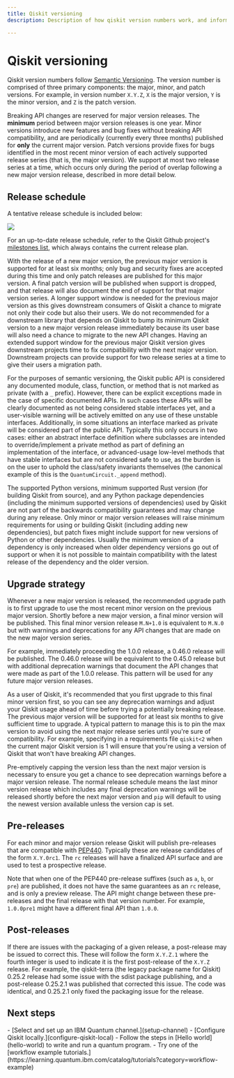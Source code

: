 ```yaml
---
title: Qiskit versioning
description: Description of how qiskit version numbers work, and information about release schedules, upgrade strategy, pre-releases, and post-releases

---
```


# Qiskit versioning

Qiskit version numbers follow [Semantic Versioning](https://semver.org/).
The version number is comprised of three primary components: the major, minor, and
patch versions. For example, in version number `X.Y.Z`, `X` is the major version,
`Y` is the minor version, and `Z` is the patch version.

Breaking API changes are reserved for major version releases. The **minimum**
period between major version releases is one year. Minor versions introduce
new features and bug fixes without breaking API compatibility, and are
periodically (currently every three months) published for **only** the
current major version. Patch versions provide fixes for bugs identified in
the most recent minor version of each actively supported release series (that is, the 
major version). We support at most two release series at a time, which occurs
only during the period of overlap following a new major version release,
described in more detail below.

## Release schedule

A tentative release schedule is included below:

![](/images/start/qiskit-versioning/release_schedule.png)

For an up-to-date release schedule, refer to the Qiskit Github project's
[milestones list](https://github.com/Qiskit/qiskit/milestones), which always contains the current release plan.

With the release of a new major version, the previous major version is supported
for at least six months; only bug and security fixes are accepted during this time and only patch releases are published for this major version. A final
patch version will be published when support is dropped, and that release will
also document the end of support for that major version series. A longer
support window is needed for the previous major version as this gives downstream
consumers of Qiskit a chance to migrate not only their code but also their
users. We do not recommended for a downstream library that
depends on Qiskit to bump its minimum Qiskit version to a new
major version release immediately because its user base will also need a chance
to migrate to the new API changes. Having an extended support window
for the previous major Qiskit version gives downstream projects time to fix
compatibility with the next major version. Downstream projects can provide
support for two release series at a time to give their users a migration path.

For the purposes of semantic versioning, the Qiskit public API is considered
any documented module, class, function, or method that is not marked as private
(with a `_` prefix). However, there can be explicit exceptions made in the case
of specific documented APIs. In such cases these APIs will be clearly documented
as not being considered stable interfaces yet, and a user-visible warning will be
actively emitted on any use of these unstable interfaces. Additionally, in some
situations an interface marked as private will be considered part of the public
API. Typically this only occurs in two cases: either an abstract interface
definition where subclasses are intended to override/implement a private method
as part of defining an implementation of the interface, or advanced-usage
low-level methods that have stable interfaces but are not considered safe to use,
as the burden is on the user to uphold the class/safety invariants themselves
(the canonical example of this is the `QuantumCircuit._append` method).

The supported Python versions, minimum supported Rust version (for building
Qiskit from source), and any Python package dependencies (including the minimum
supported versions of dependencies) used by Qiskit are not part of the backwards
compatibility guarantees and may change during any release. Only minor or major
version releases will raise minimum requirements for using or building Qiskit
(including adding new dependencies), but patch fixes might include support for
new versions of Python or other dependencies. Usually the minimum version of a
dependency is only increased when older dependency versions go out of support or
when it is not possible to maintain compatibility with the latest release of the
dependency and the older version.

## Upgrade strategy

Whenever a new major version is released, the recommended upgrade path
is to first upgrade to use the most recent minor version on the previous major
version. Shortly before a new major version, a final minor version will
be published. This final minor version release `M.N+1.0` is equivalent to
`M.N.0` but with warnings and deprecations for any API changes that are
made on the new major version series.

For example, immediately proceeding the 1.0.0 release, a 0.46.0 release will be
published. The 0.46.0 release will be equivalent to the 0.45.0 release but with
additional deprecation warnings that document the API changes that were made as
part of the 1.0.0 release. This pattern will be used for any future major
version releases.

As a user of Qiskit, it's recommended that you first upgrade to this final minor
version first, so you can see any deprecation warnings and adjust your Qiskit
usage ahead of time before trying a potentially breaking release. The previous
major version will be supported for at least six months to give sufficient time
to upgrade. A typical pattern to manage this is to pin the max version to
avoid using the next major release series until you're sure of compatibility.
For example, specifying in a requirements file `qiskit<2` when the current
major Qiskit version is 1 will ensure that you're using a version of Qiskit
that won't have breaking API changes.

Pre-emptively capping the version less than the next major version is necessary
to ensure you get a chance to see deprecation warnings before a
major version release. The normal release schedule means the last minor
version release which includes any final deprecation warnings will be released
shortly before the next major version and `pip` will default to using
the newest version available unless the version cap is set.

## Pre-releases

For each minor and major version release Qiskit will publish pre-releases that
are compatible with [PEP440](https://peps.python.org/pep-0440/). Typically
these are release candidates of the form `X.Y.0rc1`. The `rc` releases
will have a finalized API surface and are used to test a prospective release.

Note that when one of the PEP440 pre-release suffixes (such as `a`, `b`, or `pre`) are
published, it does not have the same guarantees as an `rc` release, and is
only a preview release. The API might change between these pre-releases
and the final release with that version number. For example, `1.0.0pre1` might have
a different final API than `1.0.0`.

## Post-releases

If there are issues with the packaging of a given release, a post-release may be
issued to correct this. These will follow the form `X.Y.Z.1` where the fourth
integer is used to indicate it is the first post-release of the `X.Y.Z` release.
For example, the qiskit-terra (the legacy package name for Qiskit) 0.25.2
release had some issue with the sdist package publishing, and a post-release
0.25.2.1 was published that corrected this issue. The code was identical, and
0.25.2.1 only fixed the packaging issue for the release.


## Next steps

<Admonition type="tip" title="Recommendations">
  -  [Select and set up an IBM Quantum channel.](setup-channel)
  -  [Configure Qiskit locally.](configure-qiskit-local)
  -  Follow the steps in [Hello world](hello-world) to write and run a quantum program.
  -  Try one of the [workflow example tutorials.](https://learning.quantum.ibm.com/catalog/tutorials?category=workflow-example)
</Admonition>
